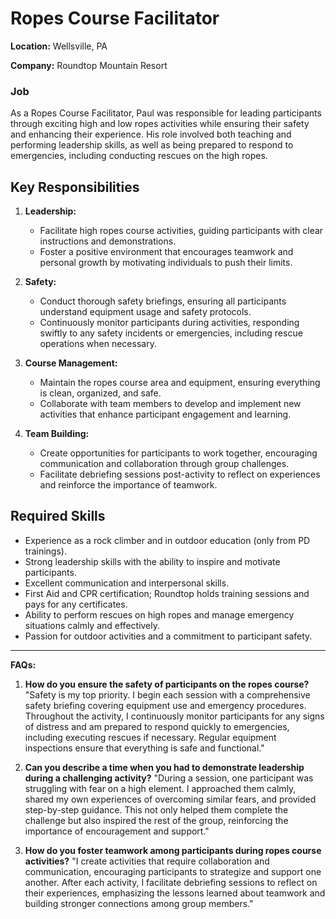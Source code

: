 # Ropes Course Facilitator

**Location:** Wellsville, PA

**Company:** Roundtop Mountain Resort

### Job 

As a Ropes Course Facilitator, Paul was responsible for leading participants through exciting high and low ropes activities while ensuring their safety and enhancing their experience. His role involved both teaching and performing leadership skills, as well as being prepared to respond to emergencies, including conducting rescues on the high ropes.

## Key Responsibilities

1. **Leadership:**
    - Facilitate high ropes course activities, guiding participants with clear instructions and demonstrations.
    - Foster a positive environment that encourages teamwork and personal growth by motivating individuals to push their limits.

2. **Safety:**
    - Conduct thorough safety briefings, ensuring all participants understand equipment usage and safety protocols.
    - Continuously monitor participants during activities, responding swiftly to any safety incidents or emergencies, including rescue operations when necessary.

3. **Course Management:**
    - Maintain the ropes course area and equipment, ensuring everything is clean, organized, and safe.
    - Collaborate with team members to develop and implement new activities that enhance participant engagement and learning.

4. **Team Building:**
    - Create opportunities for participants to work together, encouraging communication and collaboration through group challenges.
    - Facilitate debriefing sessions post-activity to reflect on experiences and reinforce the importance of teamwork.

## Required Skills

- Experience as a rock climber and in outdoor education (only from PD trainings).
- Strong leadership skills with the ability to inspire and motivate participants.
- Excellent communication and interpersonal skills.
- First Aid and CPR certification; Roundtop holds training sessions and pays for any certificates.
- Ability to perform rescues on high ropes and manage emergency situations calmly and effectively.
- Passion for outdoor activities and a commitment to participant safety.

---

**FAQs:**

1. **How do you ensure the safety of participants on the ropes course?**
   "Safety is my top priority. I begin each session with a comprehensive safety briefing covering equipment use and emergency procedures. Throughout the activity, I continuously monitor participants for any signs of distress and am prepared to respond quickly to emergencies, including executing rescues if necessary. Regular equipment inspections ensure that everything is safe and functional."

2. **Can you describe a time when you had to demonstrate leadership during a challenging activity?**
   "During a session, one participant was struggling with fear on a high element. I approached them calmly, shared my own experiences of overcoming similar fears, and provided step-by-step guidance. This not only helped them complete the challenge but also inspired the rest of the group, reinforcing the importance of encouragement and support."

3. **How do you foster teamwork among participants during ropes course activities?**
   "I create activities that require collaboration and communication, encouraging participants to strategize and support one another. After each activity, I facilitate debriefing sessions to reflect on their experiences, emphasizing the lessons learned about teamwork and building stronger connections among group members."
